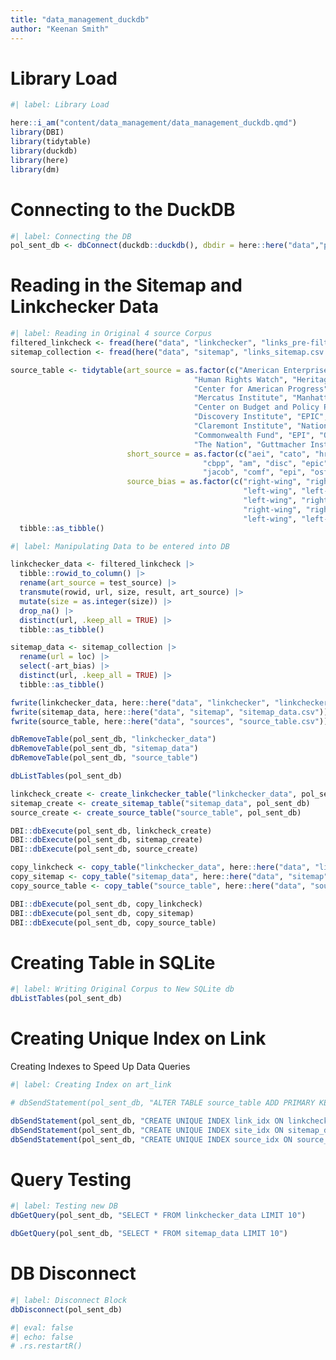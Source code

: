 ---
title: "data_management_duckdb"
author: "Keenan Smith"
---

# Library Load

```{r}
#| label: Library Load

here::i_am("content/data_management/data_management_duckdb.qmd")
library(DBI)
library(tidytable)
library(duckdb)
library(here)
library(dm)
```

# Connecting to the DuckDB

```{r}
#| label: Connecting the DB
pol_sent_db <- dbConnect(duckdb::duckdb(), dbdir = here::here("data","political-sentiment.duckdb"))
```

# Reading in the Sitemap and Linkchecker Data

```{r}
#| label: Reading in Original 4 source Corpus
filtered_linkcheck <- fread(here("data", "linkchecker", "links_pre-filtered_linkchecker.csv"))
sitemap_collection <- fread(here("data", "sitemap", "links_sitemap.csv.gz"))

source_table <- tidytable(art_source = as.factor(c("American Enterprise Institute", "Cato Institute",
                                         "Human Rights Watch", "Heritage Foundation",
                                         "Center for American Progress", "Urban Institute",
                                         "Mercatus Institute", "Manhattan Institute",
                                         "Center on Budget and Policy Priorities", "American Mind",
                                         "Discovery Institute", "EPIC", "Hoover Institute",
                                         "Claremont Institute", "National Review", "Jacobin",
                                         "Commonwealth Fund", "EPI", "Open Society Foundations",
                                         "The Nation", "Guttmacher Institute", "Brookings Institute")),
                          short_source = as.factor(c("aei", "cato", "hrw", "heritage", "cap", "urban", "merc", "mani",
                                           "cbpp", "am", "disc", "epic", "hoov", "clare", "natr",
                                           "jacob", "comf", "epi", "osf", "tnat", "gutt", "brook")),
                          source_bias = as.factor(c("right-wing", "right-wing", "left-wing", "right-wing",
                                                    "left-wing", "left-wing", "right-wing", "right-wing",
                                                    "left-wing", "right-wing", "right-wing", "right-wing",
                                                    "right-wing", "right-wing", "right-wing", "left-wing",
                                                    "left-wing", "left-wing", "left-wing", "left-wing", "left-wing", "left-wing"))) |>
  tibble::as_tibble()
```

```{r}
#| label: Manipulating Data to be entered into DB

linkchecker_data <- filtered_linkcheck |>
  tibble::rowid_to_column() |>
  rename(art_source = test_source) |>
  transmute(rowid, url, size, result, art_source) |>
  mutate(size = as.integer(size)) |>
  drop_na() |>
  distinct(url, .keep_all = TRUE) |>
  tibble::as_tibble()

sitemap_data <- sitemap_collection |>
  rename(url = loc) |>
  select(-art_bias) |>
  distinct(url, .keep_all = TRUE) |>
  tibble::as_tibble()

fwrite(linkchecker_data, here::here("data", "linkchecker", "linkchecker_data.csv"))
fwrite(sitemap_data, here::here("data", "sitemap", "sitemap_data.csv"))
fwrite(source_table, here::here("data", "sources", "source_table.csv"))
```

```{r}
dbRemoveTable(pol_sent_db, "linkchecker_data")
dbRemoveTable(pol_sent_db, "sitemap_data")
dbRemoveTable(pol_sent_db, "source_table")

dbListTables(pol_sent_db)

linkcheck_create <- create_linkchecker_table("linkchecker_data", pol_sent_db)
sitemap_create <- create_sitemap_table("sitemap_data", pol_sent_db)
source_create <- create_source_table("source_table", pol_sent_db)

DBI::dbExecute(pol_sent_db, linkcheck_create)
DBI::dbExecute(pol_sent_db, sitemap_create)
DBI::dbExecute(pol_sent_db, source_create)
```

```{r}
copy_linkcheck <- copy_table("linkchecker_data", here::here("data", "linkchecker", "linkchecker_data.csv"), pol_sent_db)
copy_sitemap <- copy_table("sitemap_data", here::here("data", "sitemap", "sitemap_data.csv"), pol_sent_db)
copy_source_table <- copy_table("source_table", here::here("data", "sources", "source_table.csv"), pol_sent_db)

DBI::dbExecute(pol_sent_db, copy_linkcheck)
DBI::dbExecute(pol_sent_db, copy_sitemap)
DBI::dbExecute(pol_sent_db, copy_source_table)
```


# Creating Table in SQLite

```{r}
#| label: Writing Original Corpus to New SQLite db
dbListTables(pol_sent_db)
```

# Creating Unique Index on Link

Creating Indexes to Speed Up Data Queries

```{r}
#| label: Creating Index on art_link

# dbSendStatement(pol_sent_db, "ALTER TABLE source_table ADD PRIMARY KEY (art_source)")

dbSendStatement(pol_sent_db, "CREATE UNIQUE INDEX link_idx ON linkchecker_data (url, art_source)")
dbSendStatement(pol_sent_db, "CREATE UNIQUE INDEX site_idx ON sitemap_data (url, art_source)") 
dbSendStatement(pol_sent_db, "CREATE UNIQUE INDEX source_idx ON source_table (art_source)") 
```

# Query Testing

```{r}
#| label: Testing new DB
dbGetQuery(pol_sent_db, "SELECT * FROM linkchecker_data LIMIT 10")
```

```{r}
dbGetQuery(pol_sent_db, "SELECT * FROM sitemap_data LIMIT 10")
```

# DB Disconnect

```{r}
#| label: Disconnect Block
dbDisconnect(pol_sent_db)
```

```{r}
#| eval: false
#| echo: false
# .rs.restartR()
```

